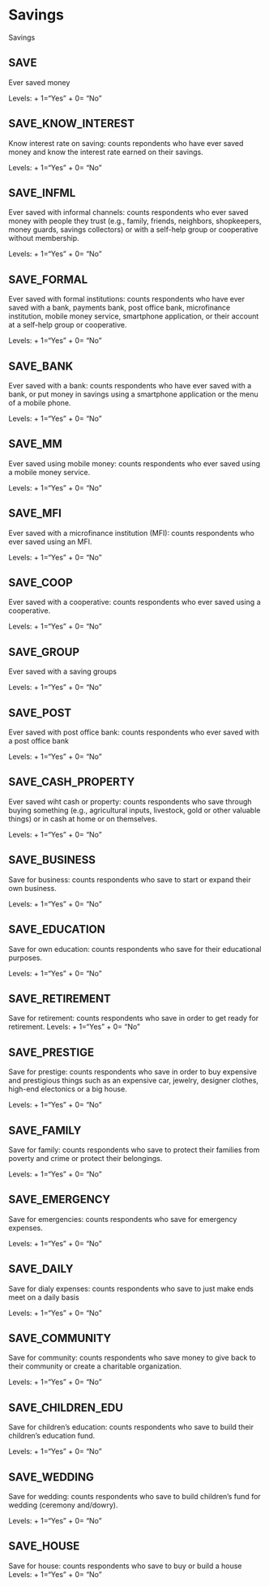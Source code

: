 # Savings

Savings

## SAVE
Ever saved money

Levels: 
+ 1="Yes"
+ 0= "No"

## SAVE_KNOW_INTEREST
Know interest rate on saving: counts repondents who have ever saved money and know the interest rate earned on their savings.

Levels: 
+ 1="Yes"
+ 0= "No"

## SAVE_INFML
Ever saved with informal channels: counts respondents  who ever saved money with people they trust (e.g., family, friends, neighbors, shopkeepers, money guards, savings collectors) or with a self-help group or cooperative without membership.

Levels: 
+ 1="Yes"
+ 0= "No"

## SAVE_FORMAL 
Ever saved with formal institutions: counts respondents who have ever saved with a bank, payments bank, post office bank, microfinance institution, mobile money service, smartphone application, or their account at a self-help group or cooperative. 

Levels: 
+ 1="Yes"
+ 0= "No"

## SAVE_BANK
Ever saved with a bank: counts respondents who have ever saved with a bank, or put money in savings using a smartphone application or the menu of a mobile phone.

Levels: 
+ 1="Yes"
+ 0= "No"

## SAVE_MM
Ever saved using mobile money: counts respondents who ever saved using a mobile money service.

Levels: 
+ 1="Yes"
+ 0= "No"

## SAVE_MFI
Ever saved with a microfinance institution (MFI): counts respondents who ever saved using an MFI.

Levels: 
+ 1="Yes"
+ 0= "No"

## SAVE_COOP
Ever saved with a cooperative: counts respondents who ever saved using a cooperative.

Levels: 
+ 1="Yes"
+ 0= "No"

## SAVE_GROUP
Ever saved with a saving groups

Levels: 
+ 1="Yes"
+ 0= "No"

## SAVE_POST
Ever saved with post office bank: counts respondents who ever saved with a post office bank

Levels: 
+ 1="Yes"
+ 0= "No"

## SAVE_CASH_PROPERTY
Ever saved wiht cash or property: counts respondents who save through buying something (e.g., agricultural inputs, livestock, gold or other valuable things) or in cash at home or on themselves. 

Levels: 
+ 1="Yes"
+ 0= "No"

## SAVE_BUSINESS
Save for business: counts respondents who save to start or expand their own business.

Levels: 
+ 1="Yes"
+ 0= "No"

## SAVE_EDUCATION
Save for own education: counts respondents who save for their educational purposes.

Levels: 
+ 1="Yes"
+ 0= "No"

## SAVE_RETIREMENT
Save for retirement: counts respondents who save in order to get ready for retirement.
Levels: 
+ 1="Yes"
+ 0= "No"

## SAVE_PRESTIGE
Save for prestige: counts respondents who save in order to buy expensive and prestigious things such as an expensive car, jewelry, designer clothes, high-end electonics or a big house. 

Levels: 
+ 1="Yes"
+ 0= "No"

## SAVE_FAMILY
Save for family: counts respondents who save to protect their families from poverty and crime or protect their belongings.

Levels: 
+ 1="Yes"
+ 0= "No"

## SAVE_EMERGENCY
Save for emergencies: counts respondents who save for emergency expenses.

Levels: 
+ 1="Yes"
+ 0= "No"

## SAVE_DAILY
Save for dialy expenses: counts respondents who save to just make ends meet on a daily basis

Levels: 
+ 1="Yes"
+ 0= "No"

## SAVE_COMMUNITY
Save for community: counts respondents who save money to give back to their community or create a charitable organization. 

Levels: 
+ 1="Yes"
+ 0= "No"

## SAVE_CHILDREN_EDU
Save for children's education: counts respondents who save to build their children's education fund.

Levels: 
+ 1="Yes"
+ 0= "No"

## SAVE_WEDDING
Save for wedding: counts respondents who save to build children's fund for wedding (ceremony and/dowry).

Levels: 
+ 1="Yes"
+ 0= "No"

## SAVE_HOUSE
Save for house: counts respondents who save to buy or build a house
Levels: 
+ 1="Yes"
+ 0= "No"
